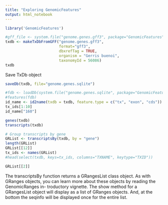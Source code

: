 ```yaml
---
title: "Exploring GenomicFeatures"
output: html_notebook
---
```


```r
library('GenomicFeatures')
```

```r
#gff_file <- system.file("genome.genes.gff3", package="GenomicFeatures")
txdb <- makeTxDbFromGFF("genome.genes.gff3", 
                        format="gff3", 
                        dbxrefTag = TRUE,
                        organism = "Gerris buenoi",
                        taxonomyId = 56086)
txdb
```
Save TxDb object

```r
saveDb(txdb, file="genome.genes.sqlite")
```

```r
#fdb <- loadDb(system.file("genome.genes.sqlite", package="GenomicFeatures"))
#features(fdb)
id_name <- id2name(txdb = txdb, feature.type = c("tx", "exon", "cds"))
tx_ids[1:10]
id_name["160"]
```
```r
genes(txdb)
transcripts(txdb)
```



```r
# Group transcripts by gene
GRList <- transcriptsBy(txdb, by = "gene")
length(GRList)
GRList[[12]]
tx_ids <- names(GRList)
#head(select(txdb, keys=tx_ids, columns="TXNAME", keytype="TXID"))

```

```r
GRList[[2]]
```


The transcriptsBy function returns a GRangesList class object. As with GRanges
objects, you can learn more about these objects by reading the GenomicRanges in-
troductory vignette. The show method for a GRangesList object will display as a list
of GRanges objects. And, at the bottom the seqinfo will be displayed once for the
entire list.


